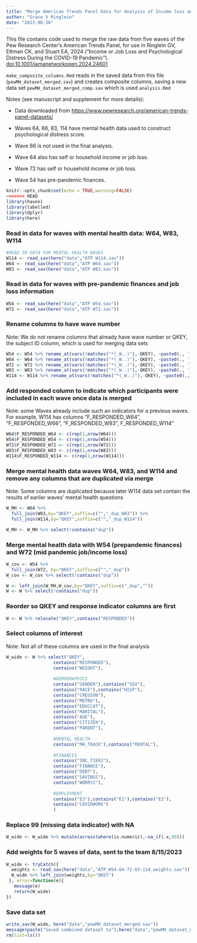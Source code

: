 ```yaml
---
title: "Merge American Trends Panel Data for Analysis of Income loss and Psychological Distress"
author: "Grace V Ringlein"
date: "2023-08-16"
---
```


This file contains code used to merge the raw data from five waves of the Pew Research Center's American Trends Panel, for use in Ringlein GV, Ettman CK, and Stuart EA, 2024 ("Income or Job Loss and Psychological Distress During the COVID-19 Pandemic"). <doi:10.1001/jamanetworkopen.2024.24601>

`make_composite_columns.Rmd` reads in the saved data from this file (`pewMH_dataset_merged.sav`) and creates composite columns, saving a new data set `pewMH_dataset_merged_comp.sav` which is used `analysis.Rmd`

Notes (see manuscript and supplement for more details):

-   Data downloaded from <https://www.pewresearch.org/american-trends-panel-datasets/>

-   Waves 64, 66, 83, 114 have mental health data used to construct psychological distress score.

-   Wave 66 is not used in the final analysis.

-   Wave 64 also has self or household income or job loss.

-   Wave 72 has self or household income or job loss.

-   Wave 54 has pre-pandemic finances.

```r
knitr::opts_chunk$set(echo = TRUE,warning=FALSE)
<<<<<<< HEAD
library(haven) 
library(labelled) 
library(dplyr)
library(here)
```

### Read in data for waves with mental health data: W64, W83, W114

```r
#READ IN DATA FOR MENTAL HEALTH WAVES
W114 <- read_sav(here("data","ATP W114.sav"))
W64 <- read_sav(here("data","ATP W64.sav"))
W83 <- read_sav(here("data","ATP W83.sav"))
```

### Read in data for waves with pre-pandemic finances and job loss information

```r
W54 <- read_sav(here("data","ATP W54.sav"))
W72 <- read_sav(here("data","ATP W72.sav"))
```

### Rename columns to have wave number

Note: We do not rename columns that already have wave number or QKEY, the subject ID column, which is used for merging data sets

```r
W54 <- W54 %>% rename_at(vars(!matches("*(_W..)"),-QKEY), ~paste0(., '_W54'))
W64 <- W64 %>% rename_at(vars(!matches("*(_W..)"),-QKEY), ~paste0(., '_W64'))
W72 <- W72 %>% rename_at(vars(!matches("*(_W..)"),-QKEY), ~paste0(., '_W72'))
W83 <- W83 %>% rename_at(vars(!matches("*(_W..)"),-QKEY), ~paste0(., '_W83'))
W114 <- W114 %>% rename_at(vars(!matches("*(_W..)"),-QKEY), ~paste0(., '_W114'))
```

### Add responded column to indicate which participants were included in each wave once data is merged

Note: some Waves already include such an indicators for a previous waves. For example, W114 has columns "F_RESPONDED_W64", "F_RESPONDED_W66", "F_RESPONDED_W83", F_RESPONDED_W114"

```r
W64$F_RESPONDED_W64 <- c(rep(1,nrow(W64)))
W54$F_RESPONDED_W54 <- c(rep(1,nrow(W54)))
W72$F_RESPONDED_W72 <- c(rep(1,nrow(W72)))
W83$F_RESPONDED_W83 <- c(rep(1,nrow(W83)))
W114$F_RESPONDED_W114 <- c(rep(1,nrow(W114)))
```

### Merge mental health data waves W64, W83, and W114 and remove any columns that are duplicated via merge
Note: Some columns are duplicated because later W114 data set contain the results of earlier waves' mental health questions

```r
W_MH <- W64 %>%
  full_join(W83,by="QKEY",suffix=c("","_dup_W83")) %>%
  full_join(W114,by="QKEY",suffix=c("","_dup_W114"))

W_MH <- W_MH %>% select(!contains("dup"))
```

### Merge mental health data with W54 (prepandemic finances) and W72 (mid pandemic job/income loss)

```r
W_cov <- W54 %>% 
  full_join(W72, by="QKEY",suffix=c("","_dup")) 
W_cov <- W_cov %>% select(!contains("dup"))

W <- left_join(W_MH,W_cov,by="QKEY",suffix=c("_dup",""))
W <- W %>% select(!contains("dup"))
```

### Reorder so QKEY and response indicator columns are first

```r
W <- W %>% relocate("QKEY",contains("RESPONDED"))
```

### Select columns of interest
Note: Not all of these columns are used in the final analysis

```r
W_wide <- W %>% select("QKEY",
                  contains("RESPONDED"),
                  contains("WEIGHT"),
                  
                  #DEMOGRAPHICS
                  contains("GENDER"),contains("SEX"),
                  contains("RACE"),contains("HISP"),
                  contains("CREGION"),
                  contains("METRO"),
                  contains("EDUCCAT"),
                  contains("MARITAL"),
                  contains("AGE"),
                  contains("CITIZEN"),
                  contains("PARENT"),
                  
                  #MENTAL HEALTH
                  contains("MH_TRACK"),contains("MENTAL"),
                  
                  #FINANCES
                  contains("INC_TIER2"),
                  contains("FINANCE"),
                  contains("DEBT"),
                  contains("SAVINGS"),
                  contains("WORRY2"),
                  
                  #EMPLOYMENT
                  contains("E3"),contains("E1"),contains("E2"),
                  contains("COVIDWORK")
                  )
```

### Replace 99 (missing data indicator) with NA

```r
W_wide <- W_wide %>% mutate(across(where(is.numeric),~na_if(.x,99)))
```

### Add weights for 5 waves of data, sent to the team 8/15/2023

```r
W_wide <- tryCatch({
  weights <- read_sav(here("data","ATP_W54-64-72-83-114_weights.sav"))
  W_wide %>% left_join(weights,by="QKEY")
 }, error=function(e){
   message(e)
   return(W_wide)
}) 
```

### Save data set
```r
write_sav(W_wide, here("data","pewMH_dataset_merged.sav"))
message(paste("Saved combined dataset to"),here("data","pewMH_dataset_merged.sav"))
rm(list=ls())
```

